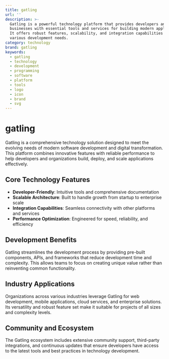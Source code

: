 ```yaml
---
title: gatling
url: ''
description: >-
  Gatling is a powerful technology platform that provides developers and
  businesses with essential tools and services for building modern applications.
  It offers robust features, scalability, and integration capabilities for
  various development needs.
category: technology
brand: gatling
keywords:
  - gatling
  - technology
  - development
  - programming
  - software
  - platform
  - tools
  - logo
  - icon
  - brand
  - svg
---
```


# gatling

Gatling is a comprehensive technology solution designed to meet the evolving needs of modern software development and digital transformation. This platform combines innovative features with reliable performance to help developers and organizations build, deploy, and scale applications effectively.

## Core Technology Features

- **Developer-Friendly**: Intuitive tools and comprehensive documentation
- **Scalable Architecture**: Built to handle growth from startup to enterprise scale
- **Integration Capabilities**: Seamless connectivity with other platforms and services
- **Performance Optimization**: Engineered for speed, reliability, and efficiency

## Development Benefits

Gatling streamlines the development process by providing pre-built components, APIs, and frameworks that reduce development time and complexity. This allows teams to focus on creating unique value rather than reinventing common functionality.

## Industry Applications

Organizations across various industries leverage Gatling for web development, mobile applications, cloud services, and enterprise solutions. Its versatility and robust feature set make it suitable for projects of all sizes and complexity levels.

## Community and Ecosystem

The Gatling ecosystem includes extensive community support, third-party integrations, and continuous updates that ensure developers have access to the latest tools and best practices in technology development.
